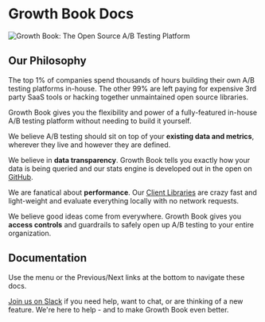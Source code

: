 # Growth Book Docs

![Growth Book: The Open Source A/B Testing Platform](/images/hero.png)

## Our Philosophy

The top 1% of companies spend thousands of hours building their own A/B testing platforms in-house.
The other 99% are left paying for expensive 3rd party SaaS tools or hacking together unmaintained open source libraries.

Growth Book gives you the flexibility and power of a fully-featured in-house A/B testing platform without needing to build it yourself.

We believe A/B testing should sit on top of your **existing data and metrics**, wherever they live and however they are defined.

We believe in **data transparency**. Growth Book
tells you exactly how your data is being queried and our stats engine is developed out in the open on [GitHub](https://github.com/growthbook/growthbook/tree/main/packages/back-end/src/python/bayesian).

We are fanatical about **performance**. Our [Client Libraries](/lib) are crazy fast and light-weight and evaluate everything locally with no network requests.

We believe good ideas come from everywhere. Growth Book gives you **access controls** and guardrails to safely open up A/B testing to your entire organization.

## Documentation

Use the menu or the Previous/Next links at the bottom to navigate these docs.

[Join us on Slack](https://join.slack.com/t/growthbookusers/shared_invite/zt-oiq9s1qd-dHHvw4xjpnoRV1QQrq6vUg) if you need help, want to chat, or are thinking of a new feature. We're here to help - and to make Growth Book even better.
